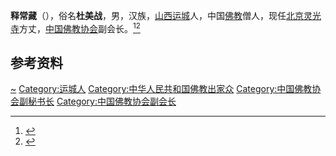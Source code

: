 '''释常藏'''（{{bd|1969年|12月30日}}），俗名'''杜美战'''，男，汉族，[[山西|山西]][[运城|运城]]人，中国[[佛教|佛教]]僧人，现任[[灵光寺_(北京)|北京灵光寺]]方丈，[[中国佛教协会|中国佛教协会]]副会长。<ref>{{Cite web|title=常藏法师荣膺北京灵光寺方丈|url=http://www.chinabuddhism.com.cn/fayin/dharma/2k0611/2k0611/g2k0611f17.htm|accessdate=2020-12-03|work=法音}}</ref><ref>{{Cite web|title=中国佛教协会副秘书长常藏简介|url=http://fo.ifeng.com/a/20150417/41058312_0.shtml|accessdate=2020-12-03|work=凤凰佛教}}</ref>
== 参考资料 ==
{{reflist}}

{{中国人物小作品}}
{{Navboxes 
| title  = 常藏在[[中国佛教协会|中国佛教协会]]的职务
| list1  =
{{中国佛教协会第八届理事会}}
{{中国佛教协会第九届理事会}}
{{中国佛教协会第十届理事会}}
}}

{{Authority control}}
{{DEFAULTSORT:Shi}}
[[Category:杜姓|~]]
[[Category:运城人|Category:运城人]]
[[Category:中华人民共和国佛教出家众|Category:中华人民共和国佛教出家众]]
[[Category:中国佛教协会副秘书长|Category:中国佛教协会副秘书长]]
[[Category:中国佛教协会副会长|Category:中国佛教协会副会长]]